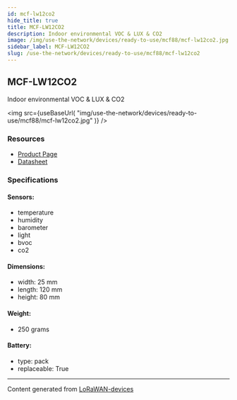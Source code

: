 ```yaml
---
id: mcf-lw12co2
hide_title: true
title: MCF-LW12CO2
description: Indoor environmental VOC & LUX & CO2
image: /img/use-the-network/devices/ready-to-use/mcf88/mcf-lw12co2.jpg
sidebar_label: MCF-LW12CO2
slug: /use-the-network/devices/ready-to-use/mcf88/mcf-lw12co2
---
```



## MCF-LW12CO2

Indoor environmental VOC & LUX & CO2

<img
src={useBaseUrl(
"img/use-the-network/devices/ready-to-use/mcf88/mcf-lw12co2.jpg"
)}
/>

### Resources

- [Product Page](https://www.mcf88.it/prodotto/mcf-lw12co2/)
- [Datasheet](https://www.mcf88.it/wp-content/uploads/2020/07/MCF-LW12CO2.pdf)

### Specifications

#### Sensors:
- temperature
- humidity
- barometer
- light
- bvoc
- co2
#### Dimensions:
- width: 25 mm
- length: 120 mm
- height: 80 mm
#### Weight: 
- 250 grams
#### Battery: 
- type: pack
- replaceable: True



---
Content generated from [LoRaWAN-devices](https://github.com/TheThingsNetwork/lorawan-devices)